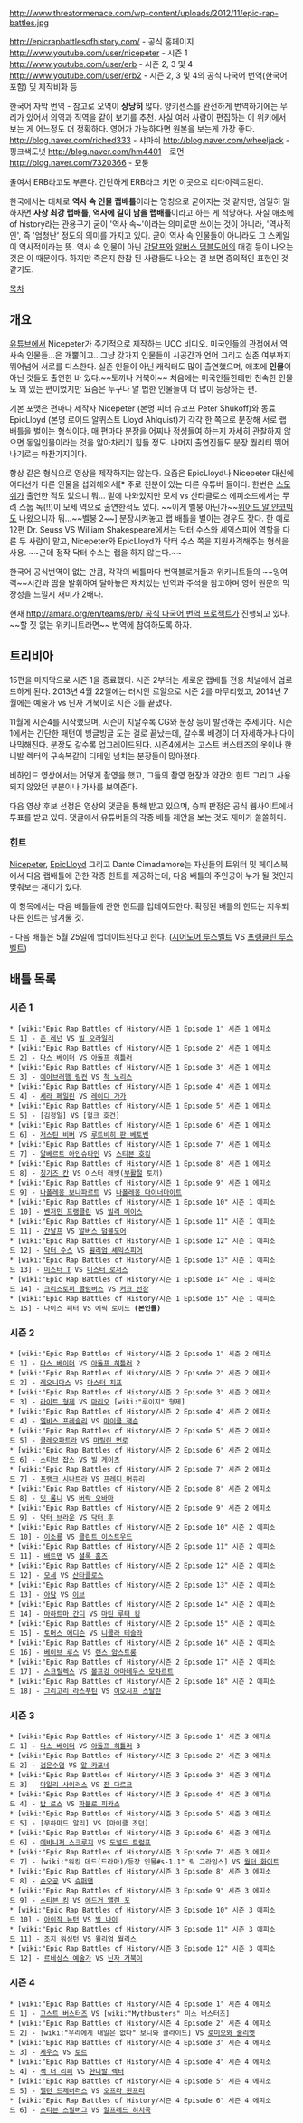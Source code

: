 http://www.threatormenace.com/wp-content/uploads/2012/11/epic-rap-battles.jpg

http://epicrapbattlesofhistory.com/ - 공식 홈페이지
http://www.youtube.com/user/nicepeter - 시즌 1
http://www.youtube.com/user/erb - 시즌 2, 3 및 4
http://www.youtube.com/user/erb2 - 시즌 2, 3 및 4의 공식 다국어 번역(한국어 포함) 및 제작비화 등

한국어 자막 번역 - 참고로 오역이 '''상당히''' 많다. 양키센스를 완전하게 번역하기에는 무리가 있어서 의역과 직역을 같이 보기를 추천. 사실 여러 사람이 편집하는 이 위키에서 보는 게 어느정도 더 정확하다. 영어가 가능하다면 원본을 보는게 가장 좋다.
http://blog.naver.com/riched333 - 샤마쉬
http://blog.naver.com/wheeljack - 핑크색도넛
http://blog.naver.com/hm4401 - 로먼
http://blog.naver.com/7320366 - 모퉁


줄여서 ERB라고도 부른다. 간단하게 ERB라고 치면 이곳으로 리다이렉트된다.

한국에서는 대체로 '''역사 속 인물 랩배틀'''이라는 명칭으로 굳어지는 것 같지만, 엄밀히 말하자면 '''사상 최강 랩배틀''', '''역사에 길이 남을 랩배틀'''이라고 하는 게 적당하다. 사실 애초에 of history라는 관용구가 굳이 '역사 속~'이라는 의미로만 쓰이는 것이 아니라, '역사적인', 즉 '엄청난' 정도의 의미를 가지고 있다. 굳이 역사 속 인물들이 아니라도 그 스케일이 역사적이라는 뜻. 역사 속 인물이 아닌 [[간달프]]와 [[알버스 덤블도어]]의 대결 등이 나오는 것은 이 때문이다. 하지만 죽은지 한참 된 사람들도 나오는 걸 보면 중의적인 표현인 것 같기도. 

[[목차]]
== 개요 ==
[[유튜브]]에서 Nicepeter가 주기적으로 제작하는 UCC 비디오. 미국인들의 관점에서 역사속 인물들...은 개뿔이고.. 그냥 갖가지 인물들이 시공간과 언어 그리고 실존 여부까지 뛰어넘어 서로를 디스한다. 실존 인물이 아닌 캐릭터도 많이 출연했으며, 애초에 '''인물'''이 아닌 것들도 출연한 바 있다.~~토끼나 거북이~~ 처음에는 미국인들한테만 친숙한 인물도 꽤 있는 편이었지만 요즘은 누구나 알 법한 인물들이 더 많이 등장하는 편.

기본 포맷은 편마다 제작자 Nicepeter (본명 피터 슈코프 Peter Shukoff)와 동료 EpicLloyd (본명 로이드 알퀴스트 Lloyd Ahlquist)가 각각 한 쪽으로 분장해 서로 랩 배틀을 벌이는 형식이다. 매 편마다 분장을 어찌나 정성들여 하는지 자세히 관찰하지 않으면 동일인물이라는 것을 알아차리기 힘들 정도. 나머지 출연진들도 분장 퀄리티 뛰어나기로는 마찬가지이다.

항상 같은 형식으로 영상을 제작하지는 않는다. 요즘은 EpicLloyd나 Nicepeter 대신에 어디선가 다른 인물을 섭외해와서[* 주로 친분이 있는 다른 유튜버 들이다. 한번은 [[스모쉬]]가 출연한 적도 있으니 뭐... 밑에 나와있지만 모세 vs 산타클로스 에피소드에서는 무려 스눕 독(!!)이 모세 역으로 출연한적도 있다. ~~이게 벨붕 아닌가~~[[위어드 알 얀코빅]]도 나왔으니까 뭐...~~벨붕 2~~] 분장시켜놓고 랩 배틀을 벌이는 경우도 잦다. 한 예로 12편 Dr. Seuss VS William Shakespeare에서는 닥터 수스와 셰익스피어 역할을 다른 두 사람이 맡고, Nicepeter와 EpicLloyd가 닥터 수스 쪽을 지원사격해주는 형식을 사용. ~~근데 정작 닥터 수스는 랩을 하지 않는다.~~ 

한국어 공식번역이 없는 만큼, 각각의 배틀마다 번역블로거들과 위키니트들의 ~~잉여력~~시간과 땀을 발휘하여 달아놓은 재치있는 번역과 주석을 참고하며 영어 원문의 막장성을 느낄시 재미가 2배다.

현재 [[http://amara.org/en/teams/erb/ 공식 다국어 번역 프로젝트]]가 진행되고 있다. ~~할 짓 없는 위키니트라면~~ 번역에 참여하도록 하자.

== 트리비아 == 
15편을 마지막으로 시즌 1을 종료했다. 시즌 2부터는 새로운 랩배틀 전용 채널에서 업로드하게 된다. 2013년 4월 22일에는 러시안 로얄으로 시즌 2를 마무리했고, 2014년 7월에는 예술가 vs 닌자 거북이로 시즌 3를 끝냈다.

11월에 시즌4를 시작했으며, 시즌이 지날수록 CG와 분장 등이 발전하는 추세이다. 시즌1에서는 간단한 패턴이 빙글빙글 도는 걸로 끝났는데, 갈수록 배경이 더 자세하거나 다이나믹해진다. 분장도 갈수록 업그레이드된다. 시즌4에서는 고스트 버스터즈의 옷이나 한니발 렉터의 구속복같이 디테일 넘치는 분장들이 많아졌다. 

비하인드 영상에서는 어떻게 촬영을 했고, 그들의 촬영 현장과 약간의 힌트 그리고 사용되지 않았던 부분이나 가사를 보여준다. 

다음 영상 후보 선정은 영상의 댓글을 통해 받고 있으며, 승패 판정은 공식 웹사이트에서 투표를 받고 있다. 댓글에서 유튜버들의 각종 배틀 제안을 보는 것도 재미가 쏠쏠하다.

=== 힌트 ===
[https://www.facebook.com/nicepeter Nicepeter], [https://www.facebook.com/EpicLLOYD EpicLloyd] 그리고 Dante Cimadamore는 자신들의 트위터 및 페이스북에서 다음 랩배틀에 관한 각종 힌트를 제공하는데, 다음 배틀의 주인공이 누가 될 것인지 맞춰보는 재미가 있다. 

이 항목에서는 다음 배틀들에 관한 힌트를 업데이트한다.
확정된 배틀의 힌트는 지우되 다른 힌트는 남겨둘 것.

- 다음 배틀은 5월 25일에 업데이트된다고 한다. ([[시어도어 루스벨트]] VS [[프랭클린 루스벨트]])
== 배틀 목록 == 
=== 시즌 1 ===
 * [wiki:"Epic Rap Battles of History/시즌 1 Episode 1" 시즌 1 에피소드 1] - [[존 레넌]] VS [[빌 오라일리]]
 * [wiki:"Epic Rap Battles of History/시즌 1 Episode 2" 시즌 1 에피소드 2] - [[다스 베이더]] VS [[아돌프 히틀러]]      
 * [wiki:"Epic Rap Battles of History/시즌 1 Episode 3" 시즌 1 에피소드 3] - [[에이브러햄 링컨]] VS [[척 노리스]]
 * [wiki:"Epic Rap Battles of History/시즌 1 Episode 4" 시즌 1 에피소드 4] - [[세라 페일린]] VS [[레이디 가가]]
 * [wiki:"Epic Rap Battles of History/시즌 1 Episode 5" 시즌 1 에피소드 5] - [김정일] VS [헐크 호건]
 * [wiki:"Epic Rap Battles of History/시즌 1 Episode 6" 시즌 1 에피소드 6] - [[저스틴 비버]] VS [[루트비히 판 베토벤]]
 * [wiki:"Epic Rap Battles of History/시즌 1 Episode 7" 시즌 1 에피소드 7] - [[알베르트 아인슈타인]] VS [[스티븐 호킹]]
 * [wiki:"Epic Rap Battles of History/시즌 1 Episode 8" 시즌 1 에피소드 8] - [[칭기즈 칸]] VS 이스터 래빗([[부활절]] 토끼)
 * [wiki:"Epic Rap Battles of History/시즌 1 Episode 9" 시즌 1 에피소드 9] - [[나폴레옹 보나파르트]] VS [[나폴레옹 다이너마이트]]
 * [wiki:"Epic Rap Battles of History/시즌 1 Episode 10" 시즌 1 에피소드 10] - [[벤저민 프랭클린]] VS [[빌리 메이스]]
 * [wiki:"Epic Rap Battles of History/시즌 1 Episode 11" 시즌 1 에피소드 11] - [[간달프]] VS [[알버스 덤블도어]]  
 * [wiki:"Epic Rap Battles of History/시즌 1 Episode 12" 시즌 1 에피소드 12] - [[닥터 수스]] VS [[윌리엄 셰익스피어]]
 * [wiki:"Epic Rap Battles of History/시즌 1 Episode 13" 시즌 1 에피소드 13] - [[미스터 T]] VS [[미스터 로저스]]
 * [wiki:"Epic Rap Battles of History/시즌 1 Episode 14" 시즌 1 에피소드 14] - [[크리스토퍼 콜럼버스]] VS [[커크 선장]]
 * [wiki:"Epic Rap Battles of History/시즌 1 Episode 15" 시즌 1 에피소드 15] - 나이스 피터 VS 에픽 로이드 '''(본인들)'''

=== 시즌 2 ===
 * [wiki:"Epic Rap Battles of History/시즌 2 Episode 1" 시즌 2 에피소드 1] - [[다스 베이더]] VS [[아돌프 히틀러]] 2
 * [wiki:"Epic Rap Battles of History/시즌 2 Episode 2" 시즌 2 에피소드 2] - [[레오니다스]] VS [[마스터 치프]]
 * [wiki:"Epic Rap Battles of History/시즌 2 Episode 3" 시즌 2 에피소드 3] - [[라이트 형제]] VS [[마리오]] [wiki:"루이지" 형제] 
 * [wiki:"Epic Rap Battles of History/시즌 2 Episode 4" 시즌 2 에피소드 4] - [[엘비스 프레슬리]] VS [[마이클 잭슨]]
 * [wiki:"Epic Rap Battles of History/시즌 2 Episode 5" 시즌 2 에피소드 5] - [[클레오파트라]] VS [[마릴린 먼로]]
 * [wiki:"Epic Rap Battles of History/시즌 2 Episode 6" 시즌 2 에피소드 6] - [[스티브 잡스]] VS [[빌 게이츠]]
 * [wiki:"Epic Rap Battles of History/시즌 2 Episode 7" 시즌 2 에피소드 7] - [[프랭크 시나트라]] VS [[프레디 머큐리]]
 * [wiki:"Epic Rap Battles of History/시즌 2 Episode 8" 시즌 2 에피소드 8] - [[밋 롬니]] VS [[버락 오바마]]
 * [wiki:"Epic Rap Battles of History/시즌 2 Episode 9" 시즌 2 에피소드 9] - [[에미트 브라운 박사|닥터 브라운]] VS [[닥터(닥터후)|닥터 후]]
 * [wiki:"Epic Rap Battles of History/시즌 2 Episode 10" 시즌 2 에피소드 10] - [[이소룡]] VS [[클린트 이스트우드]]
 * [wiki:"Epic Rap Battles of History/시즌 2 Episode 11" 시즌 2 에피소드 11] - [[배트맨]] VS [[셜록 홈즈]] 
 * [wiki:"Epic Rap Battles of History/시즌 2 Episode 12" 시즌 2 에피소드 12] - [[모세]] VS [[산타클로스]]
 * [wiki:"Epic Rap Battles of History/시즌 2 Episode 13" 시즌 2 에피소드 13] - [[아담]] VS [[이브]]
 * [wiki:"Epic Rap Battles of History/시즌 2 Episode 14" 시즌 2 에피소드 14] - [[마하트마 간디]] VS [[마틴 루터 킹]]
 * [wiki:"Epic Rap Battles of History/시즌 2 Episode 15" 시즌 2 에피소드 15] - [[토머스 에디슨]] VS [[니콜라 테슬라]]
 * [wiki:"Epic Rap Battles of History/시즌 2 Episode 16" 시즌 2 에피소드 16] - [[베이브 루스]] VS [[랜스 암스트롱]]
 * [wiki:"Epic Rap Battles of History/시즌 2 Episode 17" 시즌 2 에피소드 17] - [[스크릴렉스]] VS [[볼프강 아마데우스 모차르트]]
 * [wiki:"Epic Rap Battles of History/시즌 2 Episode 18" 시즌 2 에피소드 18] - [[그리고리 라스푸틴]] VS [[이오시프 스탈린]]

=== 시즌 3 ===
 * [wiki:"Epic Rap Battles of History/시즌 3 Episode 1" 시즌 3 에피소드 1] - [[다스 베이더]] VS [[아돌프 히틀러]] 3 
 * [wiki:"Epic Rap Battles of History/시즌 3 Episode 2" 시즌 3 에피소드 2] - [[검은수염]] VS [[알 카포네]]
 * [wiki:"Epic Rap Battles of History/시즌 3 Episode 3" 시즌 3 에피소드 3] - [[마일리 사이러스]] VS [[잔 다르크]]
 * [wiki:"Epic Rap Battles of History/시즌 3 Episode 4" 시즌 3 에피소드 4] - [[밥 로스]] VS [[파블로 피카소]]
 * [wiki:"Epic Rap Battles of History/시즌 3 Episode 5" 시즌 3 에피소드 5] - [무하마드 알리] VS [마이클 조던]
 * [wiki:"Epic Rap Battles of History/시즌 3 Episode 6" 시즌 3 에피소드 6] - [[에비니저 스크루지]] VS [[도널드 트럼프]]
 * [wiki:"Epic Rap Battles of History/시즌 3 Episode 7" 시즌 3 에피소드 7] - [wiki:"워킹 데드(드라마)/등장 인물#s-1.1" 릭 그라임스] VS [[월터 화이트]]
 * [wiki:"Epic Rap Battles of History/시즌 3 Episode 8" 시즌 3 에피소드 8] - [[손오공(드래곤볼)|손오공]] VS [[슈퍼맨]]
 * [wiki:"Epic Rap Battles of History/시즌 3 Episode 9" 시즌 3 에피소드 9] - [[스티븐 킹]] VS [[에드거 앨런 포]]
 * [wiki:"Epic Rap Battles of History/시즌 3 Episode 10" 시즌 3 에피소드 10] - [[아이작 뉴턴]] VS [[빌 아저씨의 과학 이야기|빌 나이]]
 * [wiki:"Epic Rap Battles of History/시즌 3 Episode 11" 시즌 3 에피소드 11] - [[조지 워싱턴]] VS [[윌리엄 월리스]]
 * [wiki:"Epic Rap Battles of History/시즌 3 Episode 12" 시즌 3 에피소드 12] - [[르네상스|르네상스 예술가]] VS [[닌자 거북이]]

=== 시즌 4 ===
 * [wiki:"Epic Rap Battles of History/시즌 4 Episode 1" 시즌 4 에피소드 1] - [[고스트 버스터즈]] VS [wiki:"Mythbusters" 미스 버스터즈]
 * [wiki:"Epic Rap Battles of History/시즌 4 Episode 2" 시즌 4 에피소드 2] - [wiki:"우리에게 내일은 없다" 보니와 클라이드] VS [[로미오와 줄리엣]]
 * [wiki:"Epic Rap Battles of History/시즌 4 Episode 3" 시즌 4 에피소드 3] - [[제우스]] VS [[토르]]
 * [wiki:"Epic Rap Battles of History/시즌 4 Episode 4" 시즌 4 에피소드 4] - [[잭 더 리퍼]] VS [[한니발 렉터]]
 * [wiki:"Epic Rap Battles of History/시즌 4 Episode 5" 시즌 4 에피소드 5] - [[엘런 드제너러스]] VS [[오프라 윈프리]]
 * [wiki:"Epic Rap Battles of History/시즌 4 Episode 6" 시즌 4 에피소드 6] - [[스티븐 스필버그]] VS [[알프레드 히치콕]]
